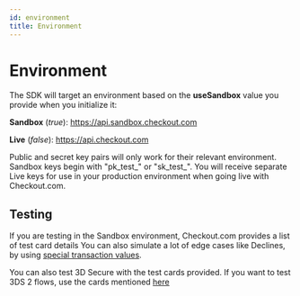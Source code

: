 ```yaml
---
id: environment
title: Environment
---
```



# Environment

The SDK will target an environment based on the **useSandbox** value you provide when you initialize it:


**Sandbox** (_true_): https://api.sandbox.checkout.com

**Live** (_false_): https://api.checkout.com

<Information type="note">
    Public and secret key pairs will only work for their relevant environment. Sandbox keys begin with "pk&#95;test&#95;" or "sk&#95;test&#95;". You will receive separate Live keys for use in your production environment when going live with Checkout.com.
</Information>


## Testing

If you are testing in the Sandbox environment, Checkout.com provides a list of <Link to="https://docs.checkout.com/testing/test-card-numbers">test card details</Link> You can also simulate a lot of edge cases like Declines, by using [special transaction values](https://docs.checkout.com/testing/response-code-testing).

<Information type="information">
    You can also test 3D Secure with the test cards provided. If you want to test 3DS 2 flows, use the cards mentioned <a href="https://docs.checkout.com/testing/3d-secure-testing" target="_blank">here</a>
</Information>
